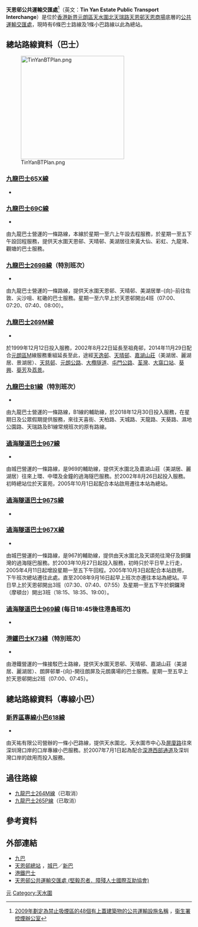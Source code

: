 {{不是|天恩路}}
{{Infobox HK Bus terminus 
| image= Tin Yan Estate Public Transport Interchange.jpg
| name= 天恩邨公共運輸交匯處
| engname= Tin Yan Estate Public Transport Interchange
| district= [[元朗區|元朗區]]
| area= [[九巴|九巴]]<br>-天恆／天富／天逸／天恩／俊宏軒<br>[[城巴|城巴]]<br>-天水圍（北） 
| street= [[天瑞路|天瑞路]][[天恩商場|天恩商場]]底層
| coordinates= {{Coord|22|27|45.34|N|113|59|47.21|E}}
| opendate= 2005年10月1日
| terminate= [[九巴|九巴]]<br> [[九龍巴士65X線|65X]]、[[九龍巴士69C線|69C]]、[[九龍巴士269B線|269B]]（特別班次）、[[九龍巴士269M線|269M]]、[[九龍巴士B1線|B1]]（特別班次）<br>[[港鐵巴士|港鐵巴士]]<br>[[港鐵巴士K73綫|K73]]（特別班次）<br>[[過海隧道巴士|過海隧道巴士]]<br>[[過海隧道巴士967線|967]]、[[過海隧道巴士967X線|967X]]<br>[[香港小巴|專線小巴]]<br>[[新界區專線小巴618線|618]]
| via= 
| feeder= [[香港輕鐵|輕鐵]][[頌富站|頌富站]]（705、706、751、761P、751P（特別班次））
| nearbystreets= [[天瑞路|天瑞路]]、[[香港天水圍街道列表|天華路]]
| nearbysights= [[天恩邨|天恩邨]]、[[天恩商場|天恩商場]]、[[T_Town|T Town]]
| notes= 
| alternative=
| bgcolor= green 
| fontcolor= white
}}

'''天恩邨公共運輸交匯處'''<ref>[http://www.tco.gov.hk/tc_chi/legislation/covered_pti.html 2009年劃定為禁止吸煙區的48個有上蓋建築物的公共運輸設施名稱] {{Wayback|url=http://www.tco.gov.hk/tc_chi/legislation/covered_pti.html |date=20141108232915 }}，[[衞生署控煙辦公室|衞生署控煙辦公室]]</ref>（英文：'''Tin Yan Estate Public Transport Interchange'''）是位於[[香港|香港]][[新界|新界]][[元朗區|元朗區]][[天水圍北|天水圍北]][[天瑞路|天瑞路]][[天恩邨|天恩邨]][[天恩商場|天恩商場]]底層的[[公共運輸交匯處|公共運輸交匯處]]，現時有6條巴士路線及1條小巴路線以此為總站。

==總站路線資料（巴士）==
[[File:TinYanBTPlan.png|280px]]

===[[九龍巴士65X線|九龍巴士65X線]]===
*{{HK Bus Route KLNT|65X|inline}}

===[[九龍巴士69C線|九龍巴士69C線]]===
*{{HK Bus Route KLNT|69C|inline}}
由九龍巴士營運的一條路線，本線於星期一至六上午設去程服務，於星期一至五下午設回程服務，提供天水圍天恩邨、天晴邨、美湖居往來黃大仙、彩虹、九龍灣、觀塘的巴士服務。

===[[九龍巴士269B線|九龍巴士269B線]]（特別班次）===
*{{HK Bus Route KLNT|269B|special}}
由九龍巴士營運的一條路線，提供天水圍天恩邨、天晴邨、美湖居單-{向}-前往佐敦、尖沙咀、紅磡的巴士服務。星期一至六早上於天恩邨開出4班（07:00、07:20、07:40、08:00）。

===[[九龍巴士269M線|九龍巴士269M線]]===
*{{HK Bus Route KLNT|269M|inline}}
於1999年12月12日投入服務，2002年8月22日延長至祖堯邨，2014年11月29日配合[[元朗區|元朗區]]M線服務重組延長至此，途經[[天逸邨|天逸邨]]、[[天晴邨|天晴邨]]、[[嘉湖山莊|嘉湖山莊]]（美湖居、麗湖居、景湖居）、[[天慈邨|天慈邨]]、[[元朗公路|元朗公路]]、[[大欖隧道|大欖隧道]]、[[屯門公路|屯門公路]]、[[荃灣|荃灣]]、[[大窩口站|大窩口站]]、[[葵興|葵興]]、[[葵芳|葵芳]]及[[荔景|荔景]]。

===[[九龍巴士B1線|九龍巴士B1線]]（特別班次）===
*{{HK Bus Route KLNT|B1|special2}}
由九龍巴士營運的一條路線，B1線的輔助線，於2018年12月30日投入服務，在星期日及公眾假期提供服務，來往天喜街、天柏路、天城路、天龍路、天葵路、濕地公園路、天瑞路及B1線常規班次的原有路線。

===[[過海隧道巴士967線|過海隧道巴士967線]]===
*{{HK Bus Route Cross Harbour|967|inline}}
由城巴營運的一條路線，是969的輔助線，提供天水圍北及嘉湖山莊（美湖居、麗湖居）往來上環、中環及金鐘的過海隧巴服務。於2002年8月26日起投入服務。初時總站位於天富苑，2005年10月1日起配合本站啟用遷往本站為總站。
===[[過海隧道巴士967S線|過海隧道巴士967S線]]===
*{{HK Bus Route Cross Harbour|967S|inline}}
===[[過海隧道巴士967X線|過海隧道巴士967X線]]===
*{{HK Bus Route Cross Harbour|967X|inline}}
由城巴營運的一條路線，是967的輔助線，提供由天水圍北及天頌苑往灣仔及銅鑼灣的過海隧巴服務。於2003年10月27日起投入服務，初時只於平日早上行走，2005年4月11日起增設星期一至五下午回程。2005年10月3日起配合本站啟用，下午班次總站遷往此處。直至2008年9月16日起早上班次亦遷往本站為總站。平日早上於天恩邨開出3班（07:30、07:40、07:55）及星期一至五下午於銅鑼灣（摩頓台）開出3班（18:15、18:35、19:00）。

===[[過海隧道巴士969線|過海隧道巴士969線]] (每日18:45後往港島班次)===
*{{HK Bus Route Cross Harbour|969|special3}}

===[[港鐵巴士K73綫|港鐵巴士K73綫]]（特別班次）===
*{{HK Bus Route KLNT|K73|special1}}
由港鐵營運的一條接駁巴士路線，提供天水圍天恩邨、天晴邨、嘉湖山莊（美湖居、麗湖居）、朗屏邨單-{向}-開往朗屏及元朗廣場的巴士服務。星期一至五早上於天恩邨開出2班（07:00、07:45）。

==總站路線資料（專線小巴）==
===[[新界區專線小巴618線|新界區專線小巴618線]]===
*{{HK MiniBus Route NT Show:618|format=inline}}
由天祐有限公司營辦的一條小巴路線，提供天水圍北、天水圍市中心及[[屏廈路|屏廈路]]往來深圳灣口岸的口岸專線小巴服務。於2007年7月1日起為配合[[深港西部通道|深港西部通道]]及深圳灣口岸的啟用而投入服務。

==過往路線==
*[[九龍巴士264M線|九龍巴士264M線]]（已取消）
*[[九龍巴士265P線|九龍巴士265P線]]（已取消）

==參考資料==
{{reflist}}

==外部連結==
*[http://www.kmb.hk 九巴] {{Wayback|url=http://www.kmb.hk/ |date=20121206050156 }}
*[http://www.nwstbus.com.hk/routes/busstop.aspx?intLangID=2&stopid=002666 天恩邨總站] {{Wayback|url=http://www.nwstbus.com.hk/routes/busstop.aspx?intLangID=2&stopid=002666 |date=20160304094204 }}，[[城巴|城巴]]／[[新巴|新巴]]
*[http://mtr.com.hk/ch/customer/services/bus_rf_index.html 港鐵巴士] {{Wayback|url=http://mtr.com.hk/ch/customer/services/bus_rf_index.html |date=20141112184644 }}
*[http://www.pof.org.hk/new/s243a.php?id=34107 天恩邨公共運輸交匯處 (堅毅忍者．障殘人士國際互助協會)] {{Wayback|url=http://www.pof.org.hk/new/s243a.php?id=34107 |date=20160311042448 }}

{{香港元朗區巴士總站列表}}

[[Category:香港公共運輸交匯處|元]]
[[Category:天水圍|Category:天水圍]]
